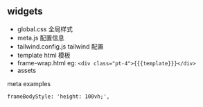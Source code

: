 ## widgets

-  global.css 全局样式
-  meta.js 配置信息
-  tailwind.config.js tailwind 配置
-  template html 模板
-  frame-wrap.html
   eg: `<div class="pt-4">{{{template}}}</div>`
-  assets

meta examples

```
frameBodyStyle: 'height: 100vh;',
```
